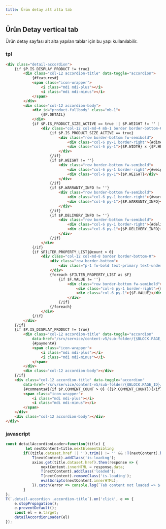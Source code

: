 ```yaml
---
title: Ürün detay alt alta tab
---
```

## Ürün Detay vertical tab 
Ürün detay sayfası alt alta yapılan tablar için bu yapı kullanılabilir.

### tpl
```html
<div class="detail-accordion">
    {if $P.IS_DISPLAY_PRODUCT != true}
        <div class="col-12 accordion-title" data-toggle="accordion">
            {#features#}
            <span class="icon-wrapper">
                <i class="mdi mdi-plus"></i>
                <i class="mdi mdi-minus"></i>
            </span>
        </div>
        <div class="col-12 accordion-body">
            <div id="product-fullbody" class="mb-1">
                {$P.DETAIL}
            </div>
            {if $P.IS_PRODUCT_SIZE_ACTIVE == true || $P.WEIGHT != '' || $P.WARRANTY_INFO != '' || $P.DELIVERY_INFO != ''}
                <div class="col-12 col-md-4 mb-1 border border-bottom-0">
                    {if $P.IS_PRODUCT_SIZE_ACTIVE == true}
                        <div class="row border-bottom fw-semibold">
                            <div class="col-6 py-1 border-right">{#dimension#}</div>
                            <div class="col-6 py-1">{$P.WIDTH} x {$P.HEIGHT} x {$P.DEPTH}</div>
                        </div>
                    {/if}
                    {if $P.WEIGHT != ''}
                        <div class="row border-bottom fw-semibold">
                            <div class="col-6 py-1 border-right">{#weight#}</div>
                            <div class="col-6 py-1">{$P.WEIGHT}</div>
                        </div>
                    {/if}
                    {if $P.WARRANTY_INFO != ''}
                        <div class="row border-bottom fw-semibold">
                            <div class="col-6 py-1 border-right">{#warranty#}</div>
                            <div class="col-6 py-1">{$P.WARRANTY_INFO}</div>
                        </div>
                    {/if}
                    {if $P.DELIVERY_INFO != ''}
                        <div class="row border-bottom fw-semibold">
                            <div class="col-6 py-1 border-right">{#delivery#}</div>
                            <div class="col-6 py-1">{$P.DELIVERY_INFO}</div>
                        </div>
                    {/if}
                </div>
            {/if}
            {if $FILTER_PROPERTY_LIST|@count > 0}
                <div class="col-12 col-md-8 border border-bottom-0">
                    <div class="row border-bottom">
                        <div class="p-1 fw-bold text-primary text-underline">{#features#}</div>
                    </div>
                    {foreach $FILTER_PROPERTY_LIST as $F}
                        {if $F.VALUE != ''}
                            <div class="row border-bottom fw-semibold">
                                <div class="col-6 py-1 border-right">{$F.KEY}</div>
                                <div class="col-6 py-1">{$F.VALUE}</div>
                            </div>
                        {/if}
                    {/foreach}
                </div>
            {/if}
        </div>
    {/if}
    {if $P.IS_DISPLAY_PRODUCT != true}
        <div class="col-12 accordion-title" data-toggle="accordion"
            data-href="/srv/service/content-v5/sub-folder/{$BLOCK.PAGE_ID}/{$BLOCK.PARENT_ID}/installment-list?product={$P.ID}">
            {#payment#}
            <span class="icon-wrapper">
                <i class="mdi mdi-plus"></i>
                <i class="mdi mdi-minus"></i>
            </span>
        </div>
        <div class="col-12 accordion-body"></div>
    {/if}
    <div class="col-12 accordion-title" data-toggle="accordion"
        data-href="/srv/service/content-v5/sub-folder/{$BLOCK.PAGE_ID}/{$BLOCK.PARENT_ID}/comments?product={$P.ID}">
        {#comments#}{if $P.COMMENT_COUNT > 0} ({$P.COMMENT_COUNT}){/if}
        <span class="icon-wrapper">
            <i class="mdi mdi-plus"></i>
            <i class="mdi mdi-minus"></i>
        </span>
    </div>
    <div class="col-12 accordion-body"></div>
</div>
```

### javascript 
```javascript
const detailAccordionLoader=function(title) {
         let nextContent=title.nextElementSibling
        if((title.dataset.href || '').trim() != '' && !T(nextContent).hasClass('loaded')) {
            T(nextContent).addClass('is-loading');
            axios.get(title.dataset.href).then(response => {
                nextContent.innerHTML = response.data;
                T(nextContent).addClass('loaded');
                T(nextContent).removeClass('is-loading');       
                evalScripts(nextContent.innerHTML);
            }).catch(error => console.log(`Tab content not loaded => ${error}`));
        }
};
T(`.detail-accordion .accordion-title`).on('click', e => {
    e.stopPropagation();
    e.preventDefault();
    const el = e.target;
    detailAccordionLoader(el)
});
```






